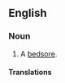 ==English==

===Noun===
{{en-noun|head=[[pressure]] [[ulcer]]}}

# {{context|pathology}} A [[bedsore]].

====Translations====
{{trans-see|bedsore}}